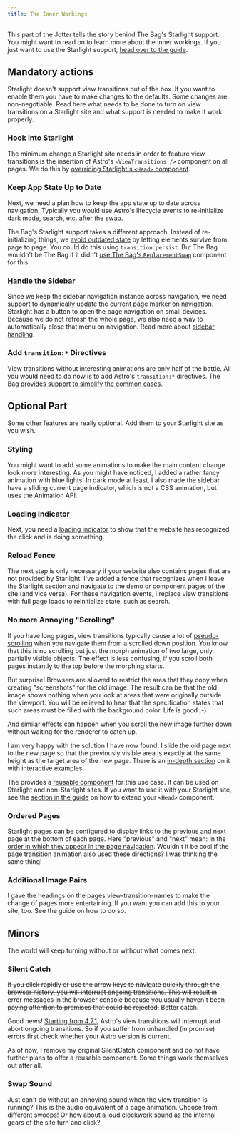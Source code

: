 ```yaml
---
title: The Inner Workings
---
```


This part of the Jotter tells the story behind The Bag's Starlight support. You might want to read on to learn more about the inner workings. If you just want to use the Starlight support, [head over to the guide](/jotter/starlight/guide/).

## Mandatory actions

Starlight doesn't support view transitions out of the box. If you want to enable them you have to make changes to the defaults. Some changes are non-negotiable. Read here what needs to be done to turn on view transitions on a Starlight site and what support is needed to make it work properly.

### Hook into Starlight
The minimum change a Starlight site needs in order to feature view transitions is the insertion of Astro's   `<ViewTransitions />` component on all pages. We do this by [overriding Starlight's `<Head>` component](/jotter/starlight/inner-workings/integration/).

### Keep App State Up to Date
Next, we need a plan how to keep the app state up to date across navigation. Typically you would use Astro's lifecycle events to re-initialize dark mode, search, etc. after the swap.

The Bag's Starlight support takes a different approach. Instead of re-initializing things, we [avoid outdated state](/jotter/starlight/inner-workings/app-state/) by letting elements survive from page to page. You could do this using `transition:persist`. But The Bag wouldn't be The Bag if it didn't [use The Bag's `ReplacementSwap`](/library/ReplacementSwap/) component for this.

### Handle the Sidebar
Since we keep the sidebar navigation instance across navigation, we need support to dynamically update the current page marker on navigation. Starlight has a button to open the page navigation on small devices. Because we do not refresh the whole page, we also need a way to automatically close that menu on navigation. Read more about [sidebar handling](/jotter/starlight/inner-workings/sidebar/).

### Add `transition:*` Directives

View transitions without interesting animations are only half of the battle. All you would need to do now is to add Astro's `transition:*` directives. The Bag [provides support to simplify the common cases](/jotter/starlight/inner-workings/transitions/).

## Optional Part

Some other features are really optional. Add them to your Starlight site as you wish.

### Styling
You might want to add some animations to make the main content change look more interesting. As you might have noticed, I added a rather fancy animation with blue lights! In dark mode at least. I also made the sidebar have a sliding current page indicator, which is not a CSS animation, but uses the Animation API.

### Loading Indicator
Next, you need a [loading indicator](/library/LoadingIndicator/) to show that the website has recognized the click and is doing something.

### Reload Fence
The next step is only necessary if your website also contains pages that are not provided by Starlight. I've added a fence that recognizes when I leave the Starlight section and navigate to the demo or component pages of the site (and vice versa).  For these navigation events, I replace view transitions with full page loads  to reinitialize state, such as search.

### No more Annoying "Scrolling"
If you have long pages, view transitions typically cause a lot of [pseudo-scrolling](/jotter/api/#scroll) when you navigate them from a scrolled down position. You know that this is no scrolling but just the morph animation of two large, only partially visible objects. The effect is less confusing, if you scroll both pages instantly to the top before the morphing starts.

But surprise! Browsers are allowed to restrict the area that they copy when creating "screenshots" for the old image. The result can be that the old image shows nothing when you look at areas that were originally outside the viewport. You will be relieved to hear that the specification states that such areas must be filled with the background color. Life is good ;-)

And similar effects can happen when you scroll the new image further down without waiting for the renderer to catch up.

I am very happy with the solution I have now found: I slide the old page next to the new page so that the previously visible area is exactly at the same height as the target area of the new page. There is an [in-depth section](/jotter/starlight/inner-workings/transitions/#the-pseudo-scrolling-main-area) on it with interactive examples.

The <BoT/> provides a [reusable component](/library/PageOffset/) for this use case. It can be used on Starlight and non-Starlight sites. If you want to use it with your Starlight site, see the [section in the guide](/jotter/starlight/guide/#eliminate-pseudo-scrolling) on how to extend your `<Head>` component.

### Ordered Pages
Starlight pages can be configured to display links to the previous and next page at the bottom of each page. Here "previous" and "next" mean: In the [order in which they appear in the page navigation](/jotter/starlight/guide/#page-order-directions). Wouldn't it be cool if the page transition animation also used these directions? I was thinking the same thing!

### Additional Image Pairs
I gave the headings on the pages view-transition-names to make the change of pages more entertaining. If you want you can add this to your site, too. See the guide on how to do so.



## Minors

The world will keep turning without or without what comes next.

### Silent Catch
~~If you click rapidly or use the arrow keys to navigate quickly through the browser history, you will interrupt ongoing transitions. This will result in error messages in the browser console because you usually haven't been paying attention to promises that could be rejected.~~ Better catch.

Good news! [Starting from 4.7.1](https://github.com/withastro/astro/blob/main/packages/astro/CHANGELOG.md#471), Astro's view transitions will interrupt and abort ongoing transitions. So if you suffer from unhandled (in promise) errors first check whether your Astro version is current.

As of now, I remove my original SilentCatch component and do not have further plans to offer a reusable component. Some things work themselves out after all.

<style>{`
	del {
		text-decoration-style: solid wavy;
		text-decoration-color: #888;
	}
`}</style>

### Swap Sound
Just can't do without an annoying sound when the view transition is running? This is the audio equivalent of a page animation. Choose from different swoops! Or how about a loud clockwork sound as the internal gears of the site turn and click?
